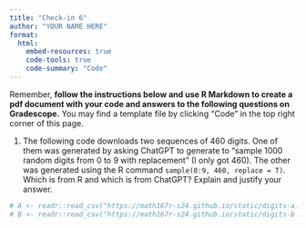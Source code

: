 ```yaml
---
title: "Check-in 6"
author: "YOUR NAME HERE"
format: 
  html:
    embed-resources: true
    code-tools: true
    code-summary: "Code"
---
```


Remember, **follow the instructions below and use R Markdown to create a pdf document with your code and answers to the following questions on Gradescope.** You may find a template file by clicking "Code" in the top right corner of this page.

1. The following code downloads two sequences of 460 digits. One of them was generated by asking ChatGPT to generate to "sample 1000 random digits from 0 to 9 with replacement" (I only got 460). The other was generated using the R command `sample(0:9, 460, replace = T)`. Which is from R and which is from ChatGPT? Explain and justify your answer.

```r
# A <- readr::read_csv("https://math167r-s24.github.io/static/digits-a.csv")
# B <- readr::read_csv("https://math167r-s24.github.io/static/digits-b.csv")
```
